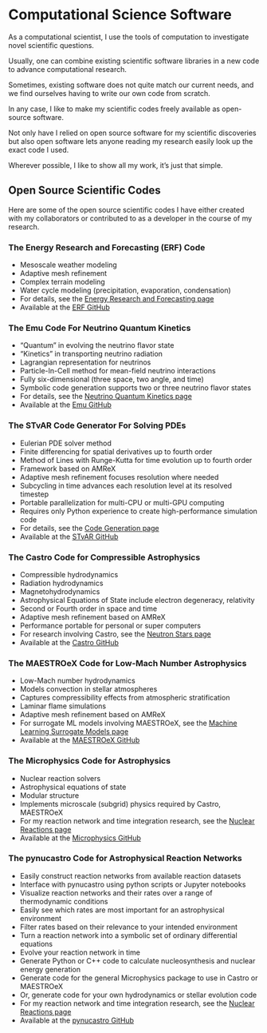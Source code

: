 # Computational Science Software

As a computational scientist, I use the tools of computation to investigate novel scientific questions.

Usually, one can combine existing scientific software libraries in a new code to advance computational research.

Sometimes, existing software does not quite match our current needs, and we find ourselves having to write our own code from scratch.

In any case, I like to make my scientific codes freely available as open-source software.

Not only have I relied on open source software for my scientific discoveries but also open software lets anyone reading my research easily look up the exact code I used.

Wherever possible, I like to show all my work, it's just that simple.

## Open Source Scientific Codes

Here are some of the open source scientific codes I have either created with my collaborators or contributed to as a developer in the course of my research.

### The Energy Research and Forecasting (ERF) Code

* Mesoscale weather modeling
* Adaptive mesh refinement
* Complex terrain modeling
* Water cycle modeling (precipitation, evaporation, condensation)
* For details, see the [Energy Research and Forecasting page](mesoscale.qmd)
* Available at the [ERF GitHub](https://github.com/erf-model/erf)

### The Emu Code For Neutrino Quantum Kinetics

* "Quantum" in evolving the neutrino flavor state
* "Kinetics" in transporting neutrino radiation
* Lagrangian representation for neutrinos
* Particle-In-Cell method for mean-field neutrino interactions
* Fully six-dimensional (three space, two angle, and time)
* Symbolic code generation supports two or three neutrino flavor states
* For details, see the [Neutrino Quantum Kinetics page](neutrino_quantum_kinetics.qmd)
* Available at the [Emu GitHub](https://github.com/AMReX-Astro/Emu)

### The STvAR Code Generator For Solving PDEs

* Eulerian PDE solver method
* Finite differencing for spatial derivatives up to fourth order
* Method of Lines with Runge-Kutta for time evolution up to fourth order
* Framework based on AMReX
* Adaptive mesh refinement focuses resolution where needed
* Subcycling in time advances each resolution level at its resolved timestep
* Portable parallelization for multi-CPU or multi-GPU computing
* Requires only Python experience to create high-performance simulation code
* For details, see the [Code Generation page](pde_code_generation.qmd)
* Available at the [STvAR GitHub](https://github.com/AMReX-Astro/STvAR)
      
### The Castro Code for Compressible Astrophysics

* Compressible hydrodynamics
* Radiation hydrodynamics
* Magnetohydrodynamics
* Astrophysical Equations of State include electron degeneracy, relativity
* Second or Fourth order in space and time
* Adaptive mesh refinement based on AMReX
* Performance portable for personal or super computers 
* For research involving Castro, see the [Neutron Stars page](neutron_stars.qmd)
* Available at the [Castro GitHub](https://github.com/AMReX-Astro/Castro) 

### The MAESTROeX Code for Low-Mach Number Astrophysics

* Low-Mach number hydrodynamics
* Models convection in stellar atmospheres
* Captures compressibility effects from atmospheric stratification
* Laminar flame simulations
* Adaptive mesh refinement based on AMReX
* For surrogate ML models involving MAESTROeX, see the [Machine Learning Surrogate Models page](ml_reactions.qmd)
* Available at the [MAESTROeX GitHub](https://github.com/AMReX-Astro/MAESTROeX)

### The Microphysics Code for Astrophysics

* Nuclear reaction solvers
* Astrophysical equations of state
* Modular structure
* Implements microscale (subgrid) physics required by Castro, MAESTROeX
* For my reaction network and time integration research, see the [Nuclear Reactions page](nuclear_reactions.qmd)
* Available at the [Microphysics GitHub](https://github.com/AMReX-Astro/Microphysics)

### The pynucastro Code for Astrophysical Reaction Networks

* Easily construct reaction networks from available reaction datasets
* Interface with pynucastro using python scripts or Jupyter notebooks
* Visualize reaction networks and their rates over a range of thermodynamic conditions
* Easily see which rates are most important for an astrophysical environment
* Filter rates based on their relevance to your intended environment
* Turn a reaction network into a symbolic set of ordinary differential equations
* Evolve your reaction network in time
* Generate Python or C++ code to calculate nucleosynthesis and nuclear energy generation
* Generate code for the general Microphysics package to use in Castro or MAESTROeX
* Or, generate code for your own hydrodynamics or stellar evolution code
* For my reaction network and time integration research, see the [Nuclear Reactions page](nuclear_reactions.qmd)
* Available at the [pynucastro GitHub](https://github.com/pynucastro/pynucastro)

